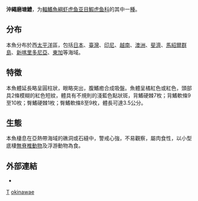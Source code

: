 {{Speciesbox
| taxon = Trimma okinawae
| image = OkinawaBHZ.jpg
| status = NE
| status_system = IUCN3.1
| binomial_authority = [[Aoyagi|Aoyagi]], 1949
| synonyms = *''Eviota caesiura okinawae''<br /><small>Aoyagi, 1949</small>
}}

'''沖繩磨塘鱧'''，为[[輻鰭魚綱|輻鰭魚綱]][[虾虎鱼亚目|虾虎鱼亚目]][[鰕虎鱼科|鰕虎鱼科]]的其中一[[種|種]]。

==分布==
本魚分布於西[[太平洋|太平洋]]區，包括[[日本|日本]]、[[臺灣|臺灣]]、[[印尼|印尼]]、[[越南|越南]]、[[澳洲|澳洲]]、[[斐濟|斐濟]]、[[馬紹爾群島|馬紹爾群島]]、[[新喀里多尼亞|新喀里多尼亞]]、[[東加|東加]]等海域。

==特徵==
本魚體延長略呈圓柱狀，眼略突出，腹鰭癒合成吸盤。魚體呈橘紅色或紅色，頭部具2條模糊的紅色短紋，體具有不規則的淺藍色點狀斑，背鰭硬棘7枚；背鰭軟條9至10枚；臀鰭硬棘1枚；臀鰭軟條8至9枚，體長可達3.5公分。

==生態==
本魚棲息在亞熱帶海域的礁洞或石縫中，警戒心強，不易觀察，屬肉食性，以小型底棲[[無脊椎動物|無脊椎動物]]及浮游動物為食。

==外部連結==
*{{FishBase_species|genus=Trimma|species=okinawae|year=2011|month=12}}

{{taxonbar}}
[[Category:1949年描述的鱼类|T]]
[[Category:磨塘鱧屬|okinawae]]